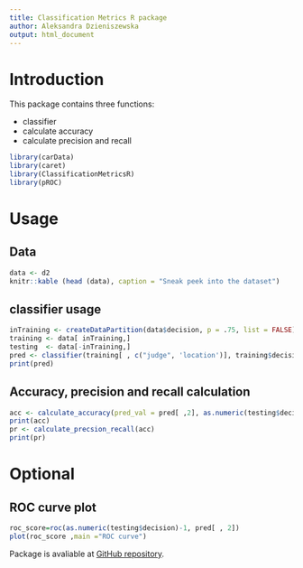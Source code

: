 ```yaml
---
title: Classification Metrics R package 
author: Aleksandra Dzieniszewska
output: html_document
---
```


# Introduction

This package contains three functions:

-   classifier
-   calculate accuracy
-   calculate precision and recall

```r
library(carData)
library(caret)
library(ClassificationMetricsR)
library(pROC)
```

# Usage

## Data

```r
data <- d2
knitr::kable (head (data), caption = "Sneak peek into the dataset")

```

## classifier usage

```r


inTraining <- createDataPartition(data$decision, p = .75, list = FALSE)
training <- data[ inTraining,]
testing  <- data[-inTraining,]
pred <- classifier(training[ , c("judge", 'location')], training$decision , testing[ , c("judge", 'location')])
print(pred)

```

## Accuracy, precision and recall calculation

```r
acc <- calculate_accuracy(pred_val = pred[ ,2], as.numeric(testing$decision)-1, 0.5)
print(acc)
pr <- calculate_precsion_recall(acc)
print(pr)
```

# Optional

## ROC curve plot

```r

roc_score=roc(as.numeric(testing$decision)-1, pred[ , 2]) 
plot(roc_score ,main ="ROC curve")
```

Package is avaliable at [GitHub repository](https://github.com/Oichii/ClassificationMetricsR).
